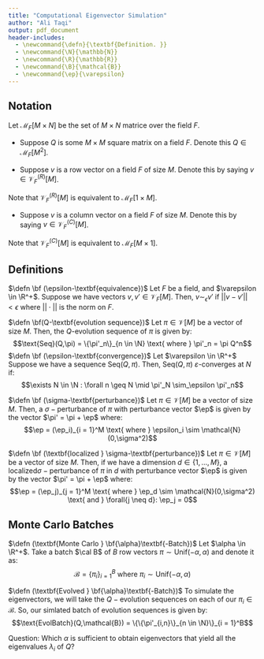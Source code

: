 ```yaml
---
title: "Computational Eigenvector Simulation"
author: "Ali Taqi"
output: pdf_document
header-includes: 
  - \newcommand{\defn}{\textbf{Definition. }}
  - \newcommand{\N}{\mathbb{N}}
  - \newcommand{\R}{\mathbb{R}}
  - \newcommand{\B}{\mathcal{B}}
  - \newcommand{\ep}{\varepsilon}
---
```


## Notation

Let $\mathcal{M}_F[M \times N]$ be the set of $M \times N$ matrice over the field $F$.

- Suppose $Q$ is some $M \times M$ square matrix on a field $F$. Denote this $Q \in \mathcal{M}_F[M^2]$.

- Suppose $v$ is a row vector on a field $F$ of size $M$. Denote this by saying $v \in \mathcal{V}_F^{(R)}[M]$. 

Note that $\mathcal{V}_F^{(R)}[M]$ is equivalent to $\mathcal{M}_F[1 \times M]$.

- Suppose $v$ is a column vector on a field $F$ of size $M$. Denote this by saying $v \in \mathcal{V}_F^{(C)}[M]$. 

Note that $\mathcal{V}_F^{(C)}[M]$ is equivalent to $\mathcal{M}_F[M \times 1]$.

## Definitions

$\defn \bf (\epsilon-\textbf{equivalence})$ Let $F$ be a field, and  $\varepsilon \in \R^+$. Suppose we have vectors $v, v' \in \mathcal{V}_F[M]$. Then, $v \sim_\epsilon v'$ if $||v - v'|| < \epsilon$ where $|| \cdot ||$ is the norm on $F$.

$\defn \bf(Q-\textbf{evolution sequence})$ Let $\pi \in \mathcal{V}[M]$ be a vector of size $M$. Then, the $Q$-evolution sequence of $\pi$ is given by:
$$\text{Seq}(Q,\pi) = \{\pi'_n\}_{n \in \N} \text{ where } \pi'_n = \pi Q^n$$
$\defn \bf (\epsilon-\textbf{convergence})$ Let $\varepsilon \in \R^+$ Suppose we have a sequence $\text{Seq}(Q,\pi)$. Then, $\text{Seq}(Q,\pi)$ $\varepsilon$-converges at $N$ if:
$$\exists N \in \N : \forall n \geq N \mid  \pi'_N \sim_\epsilon \pi'_n$$

$\defn \bf (\sigma-\textbf{perturbance})$ Let $\pi \in \mathcal{V}[M]$ be a vector of size $M$. Then, a $\sigma-\text{perturbance}$ of $\pi$ with perturbance vector $\ep$ is given by the vector $\pi' = \pi + \ep$ where:
$$\ep = (\ep_i)_{i = 1}^M \text{ where } \epsilon_i \sim \mathcal{N}(0,\sigma^2)$$

$\defn \bf (\textbf{localized } \sigma-\textbf{perturbance})$ Let $\pi \in \mathcal{V}[M]$ be a vector of size $M$. Then, if we have a dimension $d \in \{1,\dots,M\}$, a $\text{localized} \sigma-\text{perturbance}$ of $\pi$ in $d$ with perturbance vector $\ep$ is given by the vector $\pi' = \pi + \ep$ where:
$$\ep = (\ep_j)_{j = 1}^M \text{ where } \ep_d \sim \mathcal{N}(0,\sigma^2) \text{ and } \forall{j \neq d}: \ep_j = 0$$

## Monte Carlo Batches

$\defn (\textbf{Monte Carlo } \bf{\alpha}\textbf{-Batch})$  Let $\alpha \in \R^+$. Take a batch $\cal B$ of $B$ row vectors $\pi \sim \text{Unif}(-\alpha,\alpha)$ and denote it as: 
$$\mathcal{B} = \{\pi_i\}_{i=1}^B \text{ where } \pi_i \sim \text{Unif}(-\alpha,\alpha)$$

$\defn (\textbf{Evolved } \bf{\alpha}\textbf{-Batch})$ To simulate the eigenvectors, we will take the $Q-\text{evolution sequences}$ on each of our $\pi_i \in \mathcal{B}$. So, our simlated batch of evolution sequences is given by: 
$$\text{EvolBatch}(Q,\mathcal{B}) = \{\{\pi'_{i,n}\}_{n \in \N}\}_{i = 1}^B$$

Question: Which $\alpha$ is sufficient to obtain eigenvectors that yield all the eigenvalues $\lambda_i$ of $Q$?




